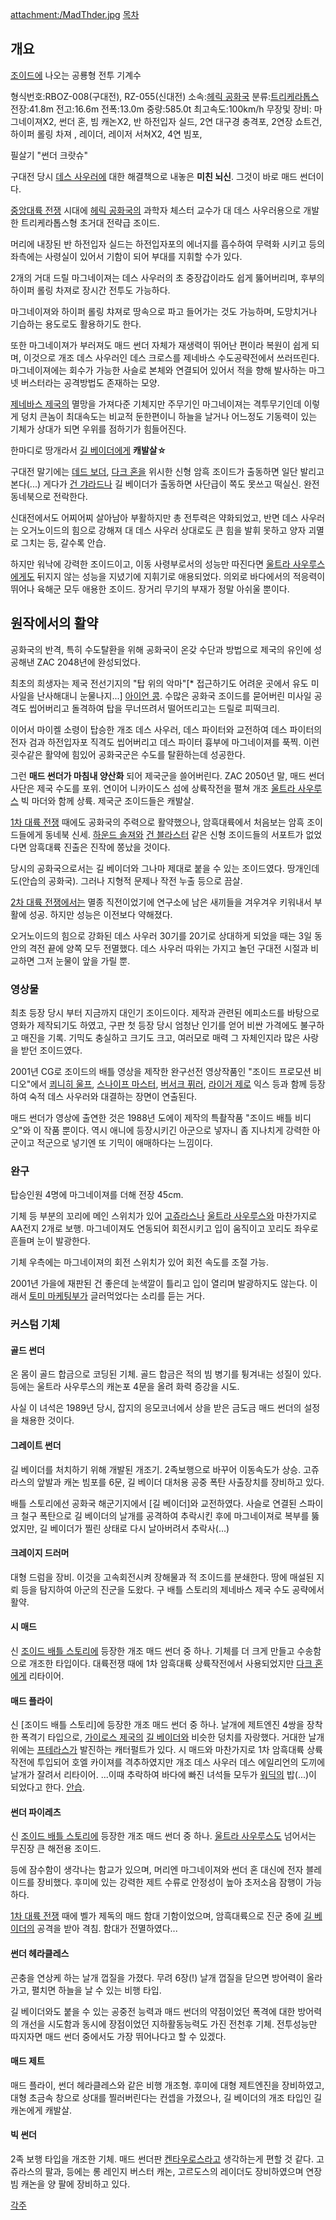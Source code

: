 attachment:/MadThder.jpg
[[목차]]

== 개요 ==
[[조이드]]에 나오는 공룡형 전투 기계수

형식번호:RBOZ-008(구대전), RZ-055(신대전) 
소속:[[헤릭 공화국]] 
분류:[[트리케라톱스]]
전장:41.8m
전고:16.6m 
전폭:13.0m 
중량:585.0t 
최고속도:100km/h 
무장및 장비: 마그네이져X2, 썬더 혼, 빔 캐논X2, 반 하전입자 실드, 2연 대구경 충격포, 2연장 쇼트건, 하이퍼 롤링 차져 , 레이더, 레이저 서쳐X2, 4연 빔포, 

필살기 "썬더 크랏슈"

구대전 당시 [[데스 사우러]]에 대한 해결책으로 내놓은 '''미친 뇌신'''. 그것이 바로 매드 썬더이다.

[[중앙대륙 전쟁]] 시대에 [[헤릭 공화국]]의 과학자 체스터 교수가 대 데스 사우러용으로 개발한 트리케라톱스형 초거대 전략급 조이드.

머리에 내장된 반 하전입자 실드는 하전입자포의 에너지를 흡수하여 무력화 시키고 등의 좌측에는 사령실이 있어서 기함이 되어 부대를 지휘할 수가 있다.

2개의 거대 드릴 마그네이져는 데스 사우러의 초 중장갑이라도 쉽게 뚫어버리며, 후부의 하이퍼 롤링 차져로 장시간 전투도 가능하다.

마그네이져와 하이퍼 롤링 챠져로 땅속으로 파고 들어가는 것도 가능하며, 도망치거나 기습하는 용도로도 활용하기도 한다.

또한 마그네이져가 부러져도 매드 썬더 자체가 재생력이 뛰어난 편이라 복원이 쉽게 되며, 이것으로 개조 데스 사우러인 데스 크로스를 제네바스 수도공략전에서 쓰러뜨린다. 마그네이져에는 회수가 가능한 사슬로 본체와 연결되어 있어서 적을 향해 발사하는 마그넷 버스터라는 공격방법도 존재하는 모양.

[[제네바스 제국]]의 멸망을 가져다준 기체지만 주무기인 마그네이져는 격투무기인데 이렇게 덩치 큰놈이 최대속도는 비교적 둔한편이니 하늘을 날거나 어느정도 기동력이 있는 기체가 상대가 되면 우위를 점하기가 힘들어진다.

한마디로 땅개라서 [[길 베이더]]에게 '''캐발살☆'''

구대전 말기에는 [[데드 보더]], [[다크 혼]]을 위시한 신형 암흑 조이드가 출동하면 일단 발리고 본다(...) 게다가 [[건 갸라드]]나 길 베이더가 출동하면 사단급이 쪽도 못쓰고 떡실신. 완전 동네북으로 전락한다.

신대전에서도 어찌어찌 살아남아 부활하지만 총 전투력은 약화되었고, 반면 데스 사우러는 오거노이드의 힘으로 강해져 대 데스 사우러 상대로도 큰 힘을 발휘 못하고 양자 괴멸로 그치는 등, 갈수록 안습.

하지만 워낙에 강력한 조이드이고, 이동 사령부로서의 성능만 따진다면 [[울트라 사우루스]]에게도 뒤지지 않는 성능을 지녔기에 지휘기로 애용되었다. 의외로 바다에서의 적응력이 뛰어나 육해군 모두 애용한 조이드. 장거리 무기의 부재가 정말 아쉬울 뿐이다.

== 원작에서의 활약 ==
공화국의 반격, 특히 수도탈환을 위해 공화국이 온갖 수단과 방법으로 제국의 유인에 성공해낸 ZAC 2048년에 완성되었다.

최초의 희생자는 제국 전선기지의 "탑 위의 악마"[* 접근하기도 어려운 곳에서 유도 미사일을 난사해대니 눈물나지...] [[아이언 콩]]. 수많은 공화국 조이드를 묻어버린 미사일 공격도 씹어버리고 돌격하여 탑을 무너뜨려서 떨어뜨리고는 드릴로 피떡크리.

이어서 마이켈 소령이 탑승한 개조 데스 사우러, 데스 파이터와 교전하여 데스 파이터의 전자 검과 하전입자포 직격도 씹어버리고 데스 파이터 흉부에 마그네이져를 푹찍. 이런 굇수같은 활약에 힘있어 공화국군은 수도를 탈환하는데 성공한다.

그런 '''매드 썬더가 마침내 양산화''' 되어 제국군을 쓸어버린다. ZAC 2050년 말, 매드 썬더 사단은 제국 수도를 포위. 연이어 니카이도스 섬에 상륙작전을 펼쳐 개조 [[울트라 사우루스]] 빅 마더와 함께 상륙. 제국군 조이드들은 캐발살.

[[1차 대륙 전쟁]] 때에도 공화국의 주력으로 활약했으나, 암흑대륙에서 처음보는 암흑 조이드들에게 동네북 신세. [[하운드 솔져]]와 [[건 블라스터]] 같은 신형 조이드들의 서포트가 없었다면 암흑대륙 진출은 진작에 쫑났을 것이다.

당시의 공화국으로서는 길 베이더와 그나마 제대로 붙을 수 있는 조이드였다. 땅개인데도(안습의 공화국). 그러나 지형적 문제나 작전 누출 등으로 끔살.

[[2차 대륙 전쟁]]에서는 멸종 직전이었기에 연구소에 남은 새끼들을 겨우겨우 키워내서 부활에 성공. 하지만 성능은 이전보다 약해졌다. 

오거노이드의 힘으로 강화된 데스 사우러 30기를 20기로 상대하게 되었을 때는 3일 동안의 격전 끝에 양쪽 모두 전멸했다. 데스 사우러 따위는 가지고 놀던 구대전 시절과 비교하면 그저 눈물이 앞을 가릴 뿐.
=== 영상물 ===
최초 등장 당시 부터 지금까지 대인기 조이드이다. 제작과 관련된 에피소드를 바탕으로 영화가 제작되기도 하였고, 구판 첫 등장 당시 엄청난 인기를 얻어 비싼 가격에도 불구하고 매진을 기록. 기믹도 충실하고 크기도 크고, 여러모로 매력 그 자체인지라 많은 사랑을 받던 조이드였다.

2001년 CG로 조이드의 배틀 영상을 제작한 완구선전 영상작품인 "조이드 프로모션 비디오"에서 [[쾨니히 울프]], [[스나이프 마스터]], [[버서크 퓌러]], [[라이거 제로]] 익스 등과 함께 등장하여 숙적 데스 사우러와 대결하는 장면이 연출된다.

매드 썬더가 영상에 출연한 것은 1988년 도에이 제작의 특촬작품 "조이드 배틀 비디오"와 이 작품 뿐이다. 역시 애니에 등장시키긴 아군으로 넣자니 좀 지나치게 강력한 아군이고 적군으로 넣기엔 또 기믹이 애매하다는 느낌이다.
=== 완구 ===
탑승인원 4명에 마그네이져를 더해 전장 45cm.

기체 등 부분의 꼬리에 메인 스위치가 있어 [[고쥬라스]]나 [[울트라 사우루스]]와 마찬가지로 AA전지 2개로 보행. 마그네이져도 연동되어 회전시키고 입이 움직이고 꼬리도 좌우로 흔들며 눈이 발광한다.

기체 우측에는 마그네이져의 회전 스위치가 있어 회전 속도를 조절 가능.

2001년 가을에 재판된 건 좋은데 눈색깔이 틀리고 입이 열리며 발광하지도 않는다. 이래서 [[토미 마케팅부]]가 글러먹었다는 소리를 듣는 거다.
=== 커스텀 기체 ===
==== 골드 썬더 ====
온 몸이 골드 합금으로 코딩된 기체. 골드 합금은 적의 빔 병기를 튕겨내는 성질이 있다. 등에는 울트라 사우루스의 캐논포 4문을 올려 화력 증강을 시도. 

사실 이 녀석은 1989년 당시, 잡지의 응모코너에서 상을 받은 금도금 매드 썬더의 설정을 채용한 것이다.
==== 그레이트 썬더 ====
길 베이더를 처치하기 위해 개발된 개조기. 2족보행으로 바꾸어 이동속도가 상승. 고쥬라스의 앞발과 캐논 빔포를 6문, 길 베이더 대처용 공중 폭탄 사출장치를 장비하고 있다. 

배틀 스토리에선 공화국 해군기지에서 [길 베이더]와 교전하였다. 사슬로 연결된 스파이크 철구 폭탄으로 길 베이더의 날개를 공격하여 추락시킨 후에 마그네이져로 복부를 뚫었지만, 길 베이더가 찔린 상태로 다시 날아버려서 추락사(...)
==== 크레이지 드러머 ====
대형 드럼을 장비. 이것을 고속회전시켜 장해물과 적 조이드를 분쇄한다. 땅에 매설된 지뢰 등을 탐지하여 아군의 진군을 도왔다. 구 배틀 스토리의 제네바스 제국 수도 공략에서 활약.

==== 시 매드 ====
신 [[조이드 배틀 스토리]]에 등장한 개조 매드 썬더 중 하나. 기체를 더 크게 만들고 수송함으로 개조한 타입이다. 대륙전쟁 때에 1차 암흑대륙 상륙작전에서 사용되었지만 [[다크 혼]]에게 리타이어.

==== 매드 플라이 ====
신 [조이드 배틀 스토리]에 등장한 개조 매드 썬더 중 하나. 날개에 제트엔진 4쌍을 장착한 폭격기 타입으로, [[가이로스 제국]]의 [[길 베이더]]와 비슷한 덩치를 자랑했다. 거대한 날개 위에는 [[프테라스]]가 발진하는 캐터펄트가 있다. 시 매드와 마찬가지로 1차 암흑대륙 상륙작전에 투입되어 호엘 카이져를 격추하였지만 개조 데스 사우러 데스 에일리언의 도끼에 날개가 잘려서 리타이어.
...이때 추락하여 바다에 빠진 녀석들 모두가 [[워딕]]의 밥(...)이 되었다고 한다. [[안습]].

==== 썬더 파이레츠 ====
신 [[조이드 배틀 스토리]]에 등장한 개조 매드 썬더 중 하나. [[울트라 사우루스]]도 넘어서는 무진장 큰 해전용 조이드. 

등에 잠수함이 생각나는 함교가 있으며, 머리엔 마그네이져와 썬더 혼 대신에 전자 블레이드를 장비했다. 후미에 있는 강력한 제트 수류로 안정성이 높아 초저소음 잠행이 가능하다.

[[1차 대륙 전쟁]] 때에 벨가 제독의 매드 함대 기함이었으며, 암흑대륙으로 진군 중에 [[길 베이더]]의 공격을 받아 격침. 함대가 전멸하였다...

==== 썬더 헤라클레스 ====
곤충을 연상케 하는 날개 껍질을 가졌다. 무려 6장(!) 날개 껍질을 닫으면 방어력이 올라가고, 펼치면 하늘을 날 수 있는 비행 타입. 

길 베이더와도 붙을 수 있는 공중전 능력과 매드 썬더의 약점이었던 폭격에 대한 방어력의 개선을 시도함과 동시에 장점이었던 지하활동능력도 가진 전천후 기체. 전투성능만 따지자면 매드 썬더 중에서도 가장 뛰어나다고 할 수 있겠다.

==== 매드 제트 ====
매드 플라이, 썬더 헤라클레스와 같은 비행 개조형. 후미에 대형 제트엔진을 장비하였고, 대형 초금속 창으로 상대를 찔러버린다는 컨셉을 가졌으나, 길 베이더의 개조 타입인 길 캐논에게 캐발살.

==== 빅 썬더 ====
2족 보행 타입을 개조한 기체. 매드 썬더판 [[켄타우로스]]라고 생각하는게 편할 것 같다. 고쥬라스의 팔과, 등에는 롱 레인지 버스터 캐논, 고르도스의 레이더도 장비하였으며 연장 빔 캐논을 양 팔에 장비하고 있다.

[[각주]]
